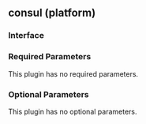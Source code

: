 ## consul (platform)

### Interface

### Required Parameters

This plugin has no required parameters.

### Optional Parameters

This plugin has no optional parameters.
